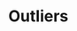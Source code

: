 # Outliers

<!-- 
This chapter will be deleted. Content is spread across other chapters

## Alternative methods

Here we document some other existing methods that can be used for outlier
detection, and their limitations.

-  Species Distribution Modelling for outlier detection: 
    - [@simoes2018utility](https://doi.org/10.1111/icad.12288)
    - Maximum Entropy modelling (MaxEnt) was used to model habitat suitability
    for five species of leaf beetles in the genus *Mesomphalia*
    - The method relies on the assumption that an errornous point will have a
    lower habitat suitability value than a true point. 
    - For their dataset, the method was useful for identifying geographical
    position errors, but not species level identification errors.


-->

